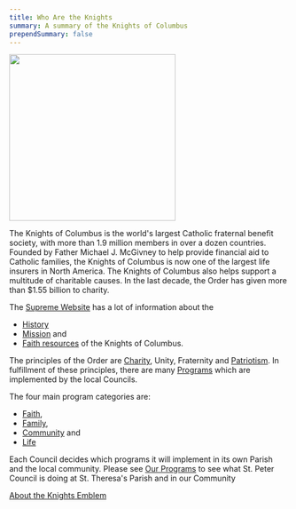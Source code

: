 ```yaml
---
title: Who Are the Knights
summary: A summary of the Knights of Columbus
prependSummary: false
---
```


<Image src="/api/pictures/picture/Web/kc-logo.png" float="right" width="300" />

The Knights of Columbus is the world's largest Catholic fraternal benefit society, with more than 1.9 million members in over a dozen countries.
Founded by Father Michael J. McGivney to help provide financial aid to Catholic families, the Knights of Columbus is now one of the
largest life insurers in North America. The Knights of Columbus also helps support a multitude of charitable causes. In the last decade,
the Order has given more than $1.55 billion to charity.

The [Supreme Website](https://www.kofc.org) has a lot of information about the

- [History](https://www.kofc.org/en/who-we-are/our-history)
- [Mission](https://www.kofc.org/en/who-we-are/our-story) and
- [Faith resources](https://www.kofc.org/en/who-we-are/our-faith) of the Knights of Columbus.

The principles of the Order are [Charity](https://www.kofc.org/en/what-we-do/charity), Unity, Fraternity and [Patriotism](https://www.kofc.org/en/news-room/articles/who-are-the-4th-degree-knights.html).
In fulfillment of these principles, there are many [Programs](https://www.kofc.org/en/what-we-do/faith-in-action-programs) which are implemented by the local Councils.

The four main program categories are:

- [Faith](https://www.kofc.org/en/what-we-do/faith-in-action-programs/faith),
- [Family](https://www.kofc.org/en/what-we-do/faith-in-action-programs/family),
- [Community](https://www.kofc.org/en/what-we-do/faith-in-action-programs/community) and
- [Life](https://www.kofc.org/en/what-we-do/faith-in-action-programs/life)

Each Council decides which programs it will implement in its own Parish and the local community.
Please see [Our Programs](/Programs) to see what St. Peter Council is doing at St. Theresa's Parish and in our Community

[About the Knights Emblem](/OtherPages/KnightsOfColumbusEmblem)
